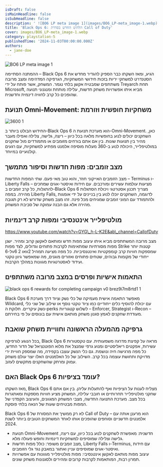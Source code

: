 ```yaml
---
isDraft: false
isMainHeadline: false
isSubHeadline: false
description: ' ![BO6 LP meta image 1](images/BO6_LP-meta_image-1.webp)  ההמתנה הסתיימה – Black Ops 6 הגיע, ומאז השקתו כבר הספיק להגדיר מחדש את הסטנדרט למש'
title: 'Black Ops 6: הלהיט החדש בסדרת Call of Duty'
cover: images/BO6_LP-meta_image-1.webp
category: playstation-5
publishedTime: '2024-11-03T00:00:00.000Z'
authors:
  - jane-doe
---
```


![BO6 LP meta image 1](images/BO6_LP-meta_image-1.webp)

ההמתנה הסתיימה – Black Ops 6 הגיע, ומאז השקתו כבר הספיק להגדיר מחדש את הסטנדרט למשחקי יריות בזכות חידושי המשחקיות, הגרפיקה המדהימה ומצב מרובה משתתפים שמבטיח אקשן בלתי נגמר. המשחק, אשר פותח על ידי Treyarch תחת Microsoft, מביא איתו אפשרויות משחק חדשות, עלילה מותחת ומנגנוני תנועה שהופכים כל קרב לחוויה דינמית וחדשנית.

## תנועת Omni-Movement: משחקיות חופשית וזורמת

![3600 1](images/3600-1.webp)

החידוש הבולט ביותר ב-Black Ops 6 הוא מערכת תנועת ה-Omni-Movement. כאן, השחקנים יכולים לנוע בחופשיות מלאה בכל כיוון – ריצה, גלישה, צלילה ואפילו מעבר מהיר בין תנועות שונות. בין אם אתם בורחים מזומבים או מתמודדים מול שחקנים במולטיפלייר, היכולת לנוע ב-360 מעלות מוסיפה אלמנט מפתיע למשחקיות, עם רגעים קולנועיים במיוחד.

## מצב זומבים: מפות חדשות וסיפור מתמשך

מצב הזומבים האייקוני חוזר, והוא טוב מאי פעם. שתי המפות החדשות – Terminus ו-Liberty Falls – מציעות עולמות עשירים ומורכבים. עם חידות ואיסטר-אגים שמחכים להתגלות, כל קרב זומבים ב-Black Ops 6 מצריך תכנון אסטרטגי ויכולת הסתגלות מהירה. במפה Liberty Falls, לדוגמה, השחקנים יוכלו לנוע בין בניינים על ידי אומגות ולהתמודד עם המוני זומבים שמגיחים מכל פינה. זהו מצב משחק שדורש לא רק תגובה מהירה אלא גם הבנה עמוקה של סביבת המשחק.

## מולטיפלייר אינטנסיבי ומפות קרב דינמיות

https://www.youtube.com/watch?v=GYG\_h-L-K2E&ab\_channel=CallofDuty

מצב מרובה המשתתפים מביא איתו עיצוב מפות חדש ומותאם לאקשן קרוב ומהיר. ישנן מפות מסורתיות שמתאימות לקרבות פתוחים וגדולים, לצד מפות Strike קטנות יותר ל-6v6 או 2v2 שמספקות חוויות קרב קומפקטיות ואינטנסיביות. כל מפה מציעה תמהיל ייחודי של מקומות גבוהים, שטחים פתוחים ואזורים מוגנים, מה שמאפשר גיוון טקטי ועידוד לאסטרטגיות מגוונות במהלך הקרבות.

## התאמות אישיות ופרסים במצב מרובה משתתפים

![black ops 6 rewards for completing campaign v0 brez9i7m8rtd1 1](images/black-ops-6-rewards-for-completing-campaign-v0-brez9i7m8rtd1-1.webp)

Black Ops 6 מאפשר התאמה אישית מעמיקה של כלי נשק וציוד דרך מערכת Wildcard, עם יכולת להוסיף כלים ייחודיים כמו ציוד טקטי נוסף או שילוב של שני כלי נשק עיקריים. חלוקת ה-perks לשלוש קטגוריות – Enforcer, Strategist ו-Recon – מעודדת שחקנים לאמץ סגנון משחק מותאם אישית עם בונוסים על פי בחירתם.

## גרפיקה מהמעלה הראשונה וחוויית משחק שואבת

בכל הנוגע לגרפיקה, Black Ops 6 מראה על קפיצת מדרגה משמעותית. עם טקסטורות עשירות, אפקטים ריאליסטיים ומנוע גרפי שמנצל את מלוא הפוטנציאל של הדור החדש, כל מפה מרגישה חיה ונושמת. גם כלי הנשק עוצבו בקפידה, מה שמספק חוויית ירי מדויקת ותחושת עוצמה בכל קרב. השילוב של כל האלמנטים האלו יוצר עולם משחק עמוק ומרתק שהשחקנים מתקשים לעזוב.

## האם Black Ops 6 עומד בציפיות?

מאז השקתו, Black Ops 6 מצליח לענות על הציפיות ואף להתעלות עליהן. בין אם אתם שחקני מולטיפלייר תחרותיים או חובבי עלילה, המשחק מציע חוויות מספקות ומאתגרות בכל מצב. מערכת התנועה החדשה, מצבי המשחק המגוונים, והעיצוב הקפדני של המפות מבטיחים שעות של הנאה בלתי פוסקת.

Black Ops 6 לא רק ממשיך את המסורת של Call of Duty – הוא מרענן אותה עם אלמנטים חדשניים וסוחפים שהופכים אותו לאחד המשחקים הטובים ביותר לשנת 2024.

- תנועת Omni-Movement חדשנית: מאפשרת לשחקנים לנוע בכל כיוון, עם ריצה, גלישה וצלילה שמוסיפים למשחקיות דינמיות וחופש פעולה מלא.
- מצב זומבים משופר: כולל מפות חדשות, Liberty Falls ו-Terminus, עם חידות ואיסטר-אגים שמוסיפים עניין ואתגר במאבק נגד גלי הזומבים.
- עיצוב מפות מותאם לאקשן אינטנסיבי: מפות מולטיפלייר מגוונות עם אפשרויות תמרון רבות, המותאמות לקרבות קרובים ומהירים ולסגנונות משחק שונים.
